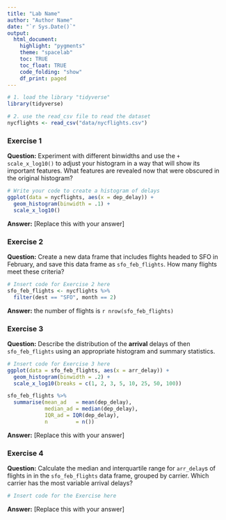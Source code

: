 ```yaml
---
title: "Lab Name"
author: "Author Name"
date: "`r Sys.Date()`"
output: 
  html_document:
    highlight: "pygments"
    theme: "spacelab"
    toc: TRUE
    toc_float: TRUE
    code_folding: "show"
    df_print: paged
---
```


```r
# 1. load the library "tidyverse"
library(tidyverse)

# 2. use the read_csv file to read the dataset
nycflights <- read_csv("data/nycflights.csv")

```


### Exercise 1

**Question:**  Experiment with different binwidths and use the `+ scale_x_log10()` to adjust your histogram in a way that will show its important features. What features are revealed now that were obscured in the original histogram?


```r
# Write your code to create a histogram of delays
ggplot(data = nycflights, aes(x = dep_delay)) + 
  geom_histogram(binwidth = .1) + 
  scale_x_log10()
```

**Answer:** [Replace this with your answer]



### Exercise 2

**Question:**  Create a new data frame that includes flights headed to SFO in February, and save this data frame as `sfo_feb_flights`.
How many flights meet these criteria?


```r
# Insert code for Exercise 2 here
sfo_feb_flights <- nycflights %>%
  filter(dest == "SFO", month == 2)
```

**Answer:** the number of flights is `r nrow(sfo_feb_flights)`



### Exercise 3

**Question:** Describe the distribution of the **arrival** delays of then `sfo_feb_flights` using an appropriate histogram and summary statistics.

```r
# Insert code for Exercise 3 here
ggplot(data = sfo_feb_flights, aes(x = arr_delay)) + 
  geom_histogram(binwidth = .2) + 
  scale_x_log10(breaks = c(1, 2, 3, 5, 10, 25, 50, 100))

sfo_feb_flights %>%
  summarise(mean_ad   = mean(dep_delay), 
            median_ad = median(dep_delay), 
            IQR_ad = IQR(dep_delay), 
            n         = n())

```



**Answer:** [Replace this with your answer]



### Exercise 4

**Question:** Calculate the median and interquartile range for `arr_delay`s of flights in in the `sfo_feb_flights` data frame, grouped by carrier. Which carrier has the most variable arrival delays?

```r
# Insert code for the Exercise here


```


**Answer:** [Replace this with your answer]


